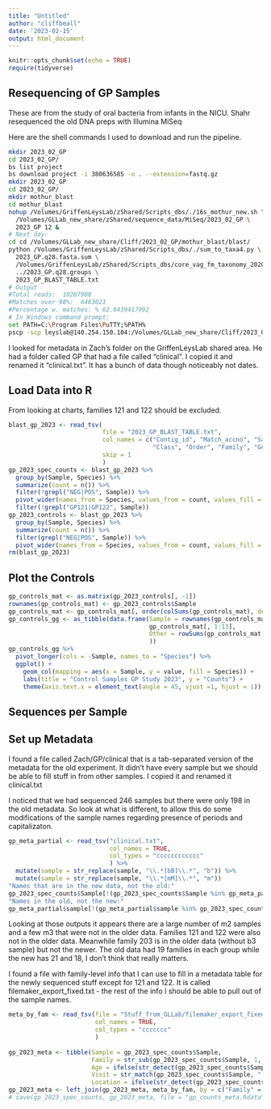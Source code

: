 ```yaml
---
title: "Untitled"
author: "cliffbeall"
date: '2023-02-15'
output: html_document
---
```


```r
knitr::opts_chunk$set(echo = TRUE)
require(tidyverse)
```

## Resequencing of GP Samples

These are from the study of oral bacteria from infants in the NICU. Shahr resequenced the old DNA preps with Illumina MiSeq 

Here are the shell commands I used to download and run the pipeline.

```bash

mkdir 2023_02_GP
cd 2023_02_GP/
bs list project
bs download project -i 380636585 -o . --extension=fastq.gz
mkdir 2023_02_GP
cd 2023_02_GP/
mkdir mothur_blast
cd mothur_blast
nohup /Volumes/GriffenLeysLab/zShared/Scripts_dbs/./16s_mothur_new.sh \
  /Volumes/GLLab_new_share/zShared/sequence_data/MiSeq/2023_02_GP \
  2023_GP 12 &
# Next day:
cd cd /Volumes/GLLab_new_share/Cliff/2023_02_GP/mothur_blast/blast/
python /Volumes/GriffenLeysLab/zShared/Scripts_dbs/./sum_to_taxa4.py \
  2023_GP.q28.fasta.sum \
  /Volumes/GriffenLeysLab/zShared/Scripts_dbs/core_vag_fm_taxonomy_2020_01_06.tab \
  ../2023_GP.q28.groups \
  2023_GP_BLAST_TABLE.txt
# Output
#Total reads:  10267900
#Matches over 98%:  6463021
#Percentage w. matches: % 62.9439417992
# In Windows command prompt:
set PATH=C:\Program Files\PuTTY;%PATH%
pscp -scp leyslab@140.254.150.104:/Volumes/GLLab_new_share/Cliff/2023_02_GP/mothur_blast/blast/2023_GP_BLAST_TABLE.txt C:\Users\beall.3\Downloads\
```

I looked for metadata in Zach's folder on the GriffenLeysLab shared area. He had a folder called GP that had a file called "clinical". I copied it and renamed it "clinical.txt". It has a bunch of data though noticeably not dates.

## Load Data into R

From looking at charts, families 121 and 122 should be excluded.

```r
blast_gp_2023 <- read_tsv(
                          file = "2023_GP_BLAST_TABLE.txt",
                          col_names = c("Contig_id", "Match_accno", "Sample", "Kingdom", "Phylum",
                                        "Class", "Order", "Family", "Genus", "Species"),
                          skip = 1
                          )
gp_2023_spec_counts <- blast_gp_2023 %>%
  group_by(Sample, Species) %>%
  summarize(count = n()) %>%
  filter(!grepl("NEG|POS", Sample)) %>%
  pivot_wider(names_from = Species, values_from = count, values_fill = 0) %>%
  filter(!grepl("GP121|GP122", Sample))
gp_2023_controls <- blast_gp_2023 %>%
  group_by(Sample, Species) %>%
  summarize(count = n()) %>%
  filter(grepl("NEG|POS", Sample)) %>%
  pivot_wider(names_from = Species, values_from = count, values_fill = 0)
rm(blast_gp_2023)
```

## Plot the Controls

```r
gp_controls_mat <- as.matrix(gp_2023_controls[, -1])
rownames(gp_controls_mat) <- gp_2023_controls$Sample
gp_controls_mat <- gp_controls_mat[, order(colSums(gp_controls_mat), decreasing = TRUE)]
gp_controls_gg <- as_tibble(data.frame(Sample = rownames(gp_controls_mat),
                                       gp_controls_mat[, 1:13],
                                       Other = rowSums(gp_controls_mat[, 14:ncol(gp_controls_mat)])
                                       ))
gp_controls_gg %>%
  pivot_longer(cols = -Sample, names_to = "Species") %>%
  ggplot() +
    geom_col(mapping = aes(x = Sample, y = value, fill = Species)) +
    labs(title = "Control Samples GP Study 2023", y = "Counts") +
    theme(axis.text.x = element_text(angle = 45, vjust =1, hjust = 1))
```

## Sequences per Sample



## Set up Metadata
 
I found a file called Zach/GP/clinical that is a tab-separated version of the metadata for the old experiment. It didn't have every sample but we should be able to fill stuff in from other samples. I copied it and renamed it clinical.txt

I noticed that we had sequenced 246 samples but there were only 198 in the old metadata. So look at what is different, to allow this do some modifications of the sample names regarding presence of periods and capitalizaton.

```r
gp_meta_partial <- read_tsv("clinical.txt", 
                            col_names = TRUE,
                            col_types = "cccccccccccc"
                            ) %>%
  mutate(sample = str_replace(sample, "\\.*[bB]\\.*", "b")) %>%
  mutate(sample = str_replace(sample, "\\.*[mM]\\.*", "m"))
"Names that are in the new data, not the old:"
gp_2023_spec_counts$Sample[!(gp_2023_spec_counts$Sample %in% gp_meta_partial$sample)]
"Names in the old, not the new:"
gp_meta_partial$sample[!(gp_meta_partial$sample %in% gp_2023_spec_counts$Sample)]

```

Looking at those outputs it appears there are a large number of m2 samples and a few m3 that were not in the older data. Families 121 and 122 were also not in the older data. Meanwhile family 203 is in the older data (without b3 sample) but not the newer. The old data had 19 families in each group while the new has 21 and 18, I don't think that really matters.

I found a file with family-level info that I can use to fill in a metadata table for the newly sequenced stuff except for 121 and 122. It is called filemaker_export_fixed.txt - the rest of the info I should be able to pull out of the sample names.

```r
meta_by_fam <- read_tsv(file = "Stuff_from_GLLab/filemaker_export_fixed.txt",
                        col_names = TRUE,
                        col_types = "ccccccc"
                        )
 
gp_2023_meta <- tibble(Sample = gp_2023_spec_counts$Sample,
                       Family = str_sub(gp_2023_spec_counts$Sample, 1, 5),
                       Age = ifelse(str_detect(gp_2023_spec_counts$Sample, "b"), "Baby", "Mom"),
                       Visit = str_match(gp_2023_spec_counts$Sample, "([1-3])([AB])*$")[, 2],
                       Location = ifelse(str_detect(gp_2023_spec_counts$Sample, "^GP1"), "Home", "NICU"))
gp_2023_meta <- left_join(gp_2023_meta, meta_by_fam, by = c("Family" = "Sample"))
# save(gp_2023_spec_counts, gp_2023_meta, file = "gp_counts_meta.Rdata")
```



